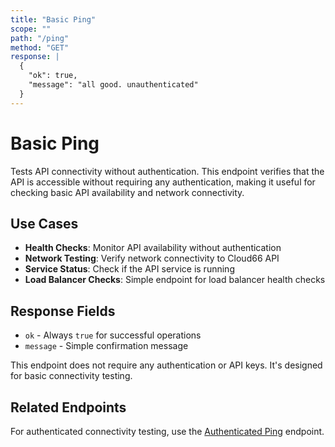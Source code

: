 ```yaml
---
title: "Basic Ping"
scope: ""
path: "/ping"
method: "GET"
response: |
  {
    "ok": true,
    "message": "all good. unauthenticated"
  }
---
```


# Basic Ping

Tests API connectivity without authentication. This endpoint verifies that the API is accessible without requiring any authentication, making it useful for checking basic API availability and network connectivity.

## Use Cases

- **Health Checks**: Monitor API availability without authentication
- **Network Testing**: Verify network connectivity to Cloud66 API
- **Service Status**: Check if the API service is running
- **Load Balancer Checks**: Simple endpoint for load balancer health checks

## Response Fields

- `ok` - Always `true` for successful operations
- `message` - Simple confirmation message

<Callout type="info" title="No Authentication Required">
This endpoint does not require any authentication or API keys. It's designed for basic connectivity testing.
</Callout>

## Related Endpoints

For authenticated connectivity testing, use the [Authenticated Ping](/v3/endpoints/ping/auth) endpoint.